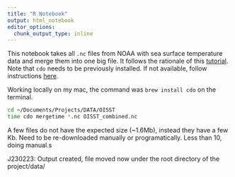 ```yaml
---
title: "R Notebook"
output: html_notebook
editor_options: 
  chunk_output_type: inline
---
```


This notebook takes all `.nc` files from NOAA with sea surface temperature data and merge them into one big file. It follows the rationale of this [tutorial](https://robwschlegel.github.io/heatwaveR/articles/Download_SST_v2.html).
Note that `cdo` needs to be previously installed. If not available, follow instructions [here](https://code.mpimet.mpg.de/projects/cdo/embedded/index.html#x1-30001.1).

Working locally on my mac, the command was `brew install cdo` on the terminal.

```bash
cd ~/Documents/Projects/DATA/OISST
time cdo mergetime *.nc OISST_combined.nc
```

A few files do not have the expected size (~1.6Mb), instead they have a few Kb. Need to be re-downloaded manually or programatically. Less than 10, doing manual.s

J230223: Output created, file moved now under the root directory of the project/data/